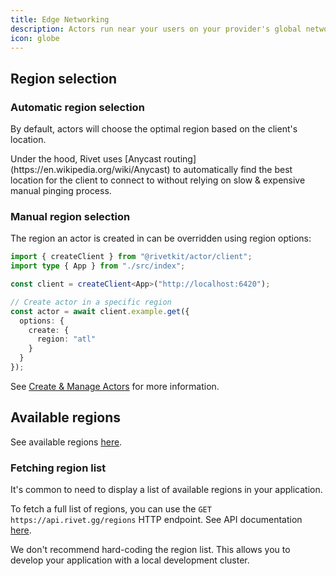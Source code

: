 ```yaml
---
title: Edge Networking
description: Actors run near your users on your provider's global network (if supported).
icon: globe
---
```


## Region selection

### Automatic region selection

By default, actors will choose the optimal region based on the client's location.

<Note>
	Under the hood, Rivet uses [Anycast routing](https://en.wikipedia.org/wiki/Anycast) to automatically find
	the best location for the client to connect to without relying on slow & expensive manual pinging process.
</Note>

### Manual region selection

The region an actor is created in can be overridden using region options:

```typescript client.ts
import { createClient } from "@rivetkit/actor/client";
import type { App } from "./src/index";

const client = createClient<App>("http://localhost:6420");

// Create actor in a specific region
const actor = await client.example.get({
  options: {
    create: {
      region: "atl"
    }
  }
});
```

See [Create & Manage Actors](/docs/manage) for more information.

## Available regions

See available regions [here](/docs/regions).

### Fetching region list

It's common to need to display a list of available regions in your application.

To fetch a full list of regions, you can use the `GET https://api.rivet.gg/regions` HTTP endpoint. See API documentation [here](/docs/api/actor/regions/list).

We don't recommend hard-coding the region list. This allows you to develop your application with a local development cluster.
